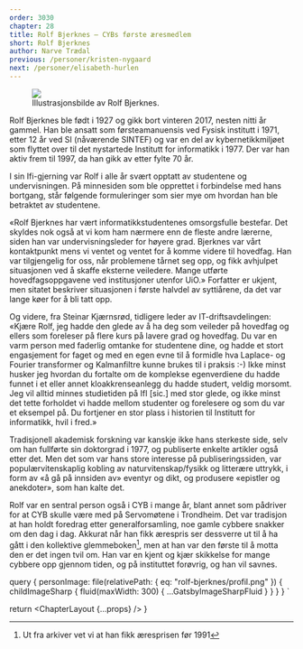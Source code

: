 ```yaml
---
order: 3030
chapter: 28
title: Rolf Bjerknes — CYBs første æresmedlem
short: Rolf Bjerknes
author: Narve Trædal
previous: /personer/kristen-nygaard
next: /personer/elisabeth-hurlen
---
```



<Figure position="end">
  <Image src={props.data.personImage} />
  <Figcaption>Illustrasjonsbilde av Rolf Bjerknes.</Figcaption>
</Figure>

Rolf Bjerknes ble født i 1927 og gikk bort vinteren 2017, nesten nitti år gammel. Han ble ansatt som 
førsteamanuensis ved Fysisk institutt i 1971, etter 12 år ved SI (nåværende SINTEF) og var en del av 
kybernetikkmiljøet som flyttet over til det nystartede Institutt for informatikk i 1977. Der var han
aktiv frem til 1997, da han gikk av etter fylte 70 år.

I sin Ifi-gjerning var Rolf i alle år svært opptatt av studentene og undervisningen. På minnesiden som 
ble opprettet i forbindelse med hans bortgang, står følgende formuleringer som sier mye om hvordan han 
ble betraktet av studentene.

«Rolf Bjerknes har vært informatikkstudentenes omsorgsfulle bestefar. Det skyldes nok også at vi kom ham 
nærmere enn de fleste andre lærerne, siden han var undervisningsleder for høyere grad. Bjerknes var vårt 
kontaktpunkt mens vi ventet og ventet for å komme videre til hovedfag. Han var tilgjengelig for oss, når 
problemene tårnet seg opp, og fikk avhjulpet situasjonen ved å skaffe eksterne veiledere. Mange utførte 
hovedfagsoppgavene ved institusjoner utenfor UiO.» Forfatter er ukjent, men sitatet beskriver situasjonen 
i første halvdel av syttiårene, da det var lange køer for å bli tatt opp.

Og videre, fra Steinar Kjærnsrød, tidligere leder av IT-driftsavdelingen: «Kjære Rolf, jeg hadde den glede 
av å ha deg som veileder på hovedfag og ellers som foreleser på flere kurs på lavere grad og hovedfag. Du 
var en varm person med faderlig omtanke for studentene dine, og hadde et stort engasjement for faget og med 
en egen evne til å formidle hva Laplace- og Fourier transformer og Kalmanfiltre kunne brukes til i praksis :-) 
Ikke minst husker jeg hvordan du fortalte om de komplekse egenverdiene du hadde funnet i et eller annet 
kloakkrenseanlegg du hadde studert, veldig morsomt. Jeg vil alltid minnes studietiden på IfI [sic.] med stor 
glede, og ikke minst det tette forholdet vi hadde mellom studenter og forelesere og som du var et eksempel på. 
Du fortjener en stor plass i historien til Institutt for informatikk, hvil i fred.»

Tradisjonell akademisk forskning var kanskje ikke hans sterkeste side, selv om han fullførte sin doktorgrad i 
1977, og publiserte enkelte artikler også etter det. Men det som var hans store interesse på publiseringssiden, 
var populærvitenskaplig kobling av naturvitenskap/<wbr />fysikk og litterære uttrykk, i form av «å gå på 
innsiden av» eventyr og dikt, og produsere «epistler og anekdoter», som han kalte det.

Rolf var en sentral person også i CYB i mange år, blant annet som pådriver for at CYB skulle være med på 
Servomøtene i Trondheim. Det var tradisjon at han holdt foredrag etter generalforsamling, noe gamle cybbere 
snakker om den dag i dag. Akkurat når han fikk ærespris ser dessverre ut til å ha gått i den kollektive 
glemmeboken[^1], men at han var den første til å motta den er det ingen tvil om. Han var en kjent og kjær 
skikkelse for mange cybbere opp gjennom tiden, og på instituttet forøvrig, og han vil savnes.

[^1]:Ut fra arkiver vet vi at han fikk æresprisen før 1991

  query {
    personImage: file(relativePath: { eq: "rolf-bjerknes/profil.png" }) {
      childImageSharp {
        fluid(maxWidth: 300) {
          ...GatsbyImageSharpFluid
        }
      }
    }
  }
`

  return <ChapterLayout {...props} />
}
